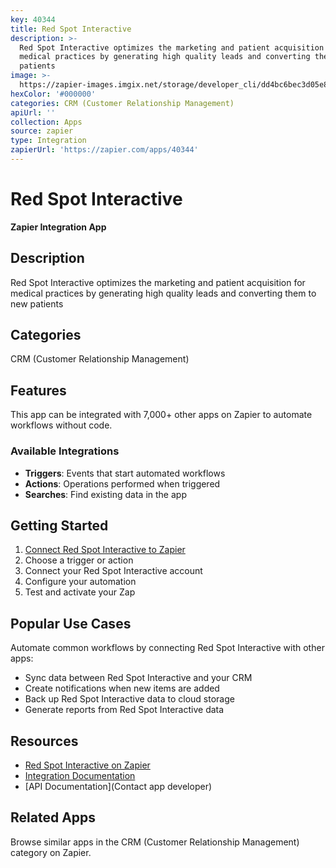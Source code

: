 ```yaml
---
key: 40344
title: Red Spot Interactive
description: >-
  Red Spot Interactive optimizes the marketing and patient acquisition for
  medical practices by generating high quality leads and converting them to new
  patients
image: >-
  https://zapier-images.imgix.net/storage/developer_cli/dd4bc6bec3d05e8f12a8da6b083f1c25.png?auto=format%2Ccompress&ixlib=python-3.0.0&q=50
hexColor: '#000000'
categories: CRM (Customer Relationship Management)
apiUrl: ''
collection: Apps
source: zapier
type: Integration
zapierUrl: 'https://zapier.com/apps/40344'
---
```

# Red Spot Interactive

**Zapier Integration App**

## Description

Red Spot Interactive optimizes the marketing and patient acquisition for medical practices by generating high quality leads and converting them to new patients

## Categories

CRM (Customer Relationship Management)

## Features

This app can be integrated with 7,000+ other apps on Zapier to automate workflows without code.

### Available Integrations

- **Triggers**: Events that start automated workflows
- **Actions**: Operations performed when triggered
- **Searches**: Find existing data in the app

## Getting Started

1. [Connect Red Spot Interactive to Zapier](https://zapier.com/apps/40344)
2. Choose a trigger or action
3. Connect your Red Spot Interactive account
4. Configure your automation
5. Test and activate your Zap

## Popular Use Cases

Automate common workflows by connecting Red Spot Interactive with other apps:

- Sync data between Red Spot Interactive and your CRM
- Create notifications when new items are added
- Back up Red Spot Interactive data to cloud storage
- Generate reports from Red Spot Interactive data

## Resources

- [Red Spot Interactive on Zapier](https://zapier.com/apps/40344)
- [Integration Documentation](https://zapier.com/apps/40344/integrations)
- [API Documentation](Contact app developer)

## Related Apps

Browse similar apps in the CRM (Customer Relationship Management) category on Zapier.
